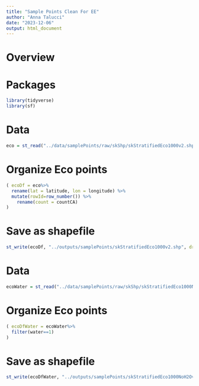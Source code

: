 ```yaml
---
title: "Sample Points Clean For EE"
author: "Anna Talucci"
date: "2023-12-06"
output: html_document
---
```


# Overview

# Packages
```r
library(tidyverse)
library(sf)
```

# Data
```r
eco = st_read("../data/samplePoints/raw/skShp/skStratifiedEco1000v2.shp", "skStratifiedEco1000v2") 
```



# Organize Eco points
```r
( ecoDf = eco%>% 
  rename(lat = latitude, lon = longitude) %>%
  mutate(rowId=row_number()) %>%
    rename(count = countCA)
)
```

# Save as shapefile
```r
st_write(ecoDf, "../outputs/samplePoints/skStratifiedEco1000v2.shp", driver="ESRI Shapefile")
```


# Data
```r
ecoWater = st_read("../data/samplePoints/raw/skShp/skStratifiedEco1000NoH2Ov2.shp", "skStratifiedEco1000NoH2Ov2") 
```



# Organize Eco points
```r
( ecoDfWater = ecoWater%>% 
  filter(water==1)
)
```

# Save as shapefile
```r
st_write(ecoDfWater, "../outputs/samplePoints/skStratifiedEco1000NoH2Ov2.shp", driver="ESRI Shapefile")
```
